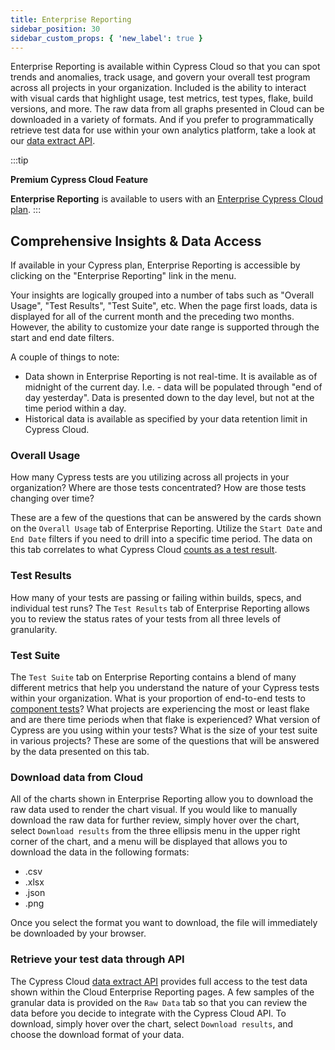 ```yaml
---
title: Enterprise Reporting
sidebar_position: 30
sidebar_custom_props: { 'new_label': true }
---
```


Enterprise Reporting is available within Cypress Cloud so that you can spot trends and anomalies,
track usage, and govern your overall test program across all projects in your organization. Included
is the ability to interact with visual cards that highlight usage, test metrics, test types, flake,
build versions, and more. The raw data from all graphs presented in Cloud can be downloaded in a variety
of formats. And if you prefer to programmatically retrieve test data for use within your own analytics
platform, take a look at our [data extract API](/guides/cloud/integrations/data-extract-api).

:::tip

<Icon name="star" /> **Premium Cypress Cloud Feature**

**Enterprise Reporting** is available to users with an
[Enterprise Cypress Cloud plan](https://cypress.io/pricing).
:::

## Comprehensive Insights & Data Access

If available in your Cypress plan, Enterprise Reporting is accessible by clicking on the "Enterprise
Reporting" link in the menu.

Your insights are logically grouped into a number of tabs such as "Overall Usage", "Test Results", "Test
Suite", etc. When the page first loads, data is displayed for all of the current month and the preceding
two months. However, the ability to customize your date range is supported through the start and end date
filters.

A couple of things to note:

- Data shown in Enterprise Reporting is not real-time. It is available as of midnight of the current day.
  I.e. - data will be populated through "end of day yesterday". Data is presented down to the day level, but
  not at the time period within a day.
- Historical data is available as specified by your data retention limit in Cypress Cloud.

### Overall Usage

How many Cypress tests are you utilizing across all projects in your organization? Where are those tests concentrated?
How are those tests changing over time?

These are a few of the questions that can be answered by the cards shown on the `Overall Usage` tab of Enterprise
Reporting. Utilize the `Start Date` and `End Date` filters if you need to drill into a specific time period. The data
on this tab correlates to what Cypress Cloud [counts as a test result](/faq/questions/cloud-faq#What-counts-as-a-test-result).

<DocsImage
  src="/img/guides/cloud/analytics/enterprise-reporting-usage-report.png"
  alt="Cloud Enterprise Reporting usage report"
/>

### Test Results

How many of your tests are passing or failing within builds, specs, and individual test runs? The `Test Results` tab
of Enterprise Reporting allows you to review the status rates of your tests from all three levels of granularity.

<DocsImage
  src="/img/guides/cloud/analytics/enterprise-reporting-test-results.png"
  alt="Cloud Enterprise Reporting test results report"
/>

### Test Suite

The `Test Suite` tab on Enterprise Reporting contains a blend of many different metrics that help you understand the
nature of your Cypress tests within your organization. What is your proportion of end-to-end tests to
[component tests](/guides/component-testing/overview)? What projects are experiencing the most or least flake and are there
time periods when that flake is experienced? What version of Cypress are you using within your tests? What is the size of your
test suite in various projects? These are some of the questions that will be answered by the data presented on this tab.

<DocsImage
  src="/img/guides/cloud/analytics/enterprise-reporting-test-suite.png"
  alt="Cloud Enterprise Reporting test suite report"
/>

### Download data from Cloud

All of the charts shown in Enterprise Reporting allow you to download the raw data used to
render the chart visual. If you would like to manually download the raw data for further review, simply
hover over the chart, select `Download results` from the three ellipsis menu in the upper right corner of the
chart, and a menu will be displayed that allows you to download the data in the following formats:

- .csv
- .xlsx
- .json
- .png

Once you select the format you want to download, the file will immediately be downloaded by your browser.

<DocsImage
  src="/img/guides/cloud/analytics/enterprise-reporting-download.png"
  alt="Cloud Enterprise Reporting download data"
/>

### Retrieve your test data through API

The Cypress Cloud [data extract API](/guides/cloud/integrations/data-extract-api) provides full access to
the test data shown within the Cloud Enterprise Reporting pages. A few samples of the granular data is
provided on the `Raw Data` tab so that you can review the data before you decide to integrate with the
Cypress Cloud API. To download, simply hover over the chart, select `Download results`, and choose the
download format of your data.

<DocsImage
  src="/img/guides/cloud/analytics/enterprise-reporting-sample-download.png"
  alt="Cloud Enterprise Reporting retrieve JWT"
/>
